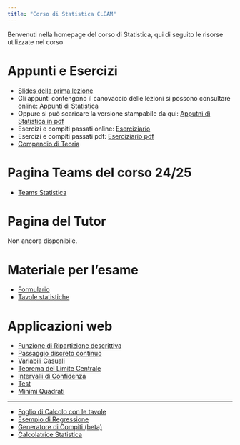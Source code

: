 ```yaml
---
title: "Corso di Statistica CLEAM"
---
```


Benvenuti nella homepage del corso di Statistica, qui di seguito le risorse utilizzate nel corso

# Appunti e Esercizi

-   [Slides della prima lezione](https://docs.google.com/presentation/d/1xD1ut73zSct0uUt0pjhyfKvqpX-XoGe4bf3c1sXWKBY/edit?usp=sharing)
-   Gli appunti contengono il canovaccio delle lezioni si possono consultare online: [Appunti di Statistica](appunti/)
-   Oppure si può scaricare la versione stampabile da qui: [Apputni di Statistica in pdf](appunti/Appunti_di_Statistica_2025.pdf)
-   Esercizi e compiti passati online: [Eserciziario](esercizi/)
-   Esercizi e compiti passati pdf: [Eserciziario pdf](esercizi/Esami_passati_con_soluzioni.pdf)
-   [Compendio di Teoria](Compendio-di-teoria-e-domande.pdf)

# Pagina Teams del corso 24/25

- [Teams Statistica](https://teams.microsoft.com/l/team/19%3AxjKeXglSiTLuaBjA9R2H173fjKKphQPLxYigYpdw9iY1%40thread.tacv2/conversations?groupId=7d35d7a9-c260-4dc6-8c50-0031c974fd62&tenantId=e787b025-3fc6-4802-874a-9c988768f892)

# Pagina del Tutor

Non ancora disponibile. 

# Materiale per l'esame

-   [Formulario](formulario23.pdf)
-   [Tavole statistiche](tavole-statistiche.pdf)

# Applicazioni web

-   [Funzione di Ripartizione descrittiva](https://patrizio-frederic.shinyapps.io/FdR_descrittiva/)
-   [Passaggio discreto continuo](https://patrizio-frederic.shinyapps.io/discreto-continuo/)
-   [Variabili Casuali](https://patrizio-frederic.shinyapps.io/prob/)
-   [Teorema del Limite Centrale](https://patrizio-frederic.shinyapps.io/TLC_/)
-   [Intervalli di Confidenza](https://patrizio-frederic.shinyapps.io/IdC_/)
-   [Test](https://ixpat.shinyapps.io/Test/)
-   [Minimi Quadrati](https://ixpat.shinyapps.io/Least-Squares/)

-------------------------------------------------------------------------------
-   [Foglio di Calcolo con le tavole](https://docs.google.com/spreadsheets/d/1jzCZUuuMLHZqmEj_NpWm_jbDT_UDik3rO__Xqk1KK_E/edit?usp=sharing)
-   [Esempio di Regressione](Regr/)
-   [Generatore di Compiti (beta)](https://ixpat.shinyapps.io/compiti-rand/)
-   [Calcolatrice Statistica](https://ixpat.shinyapps.io/calc/)
